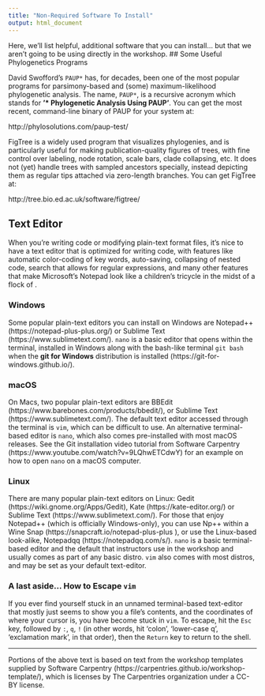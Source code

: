 ```yaml
---
title: "Non-Required Software To Install"
output: html_document
---
```


Here, we'll list helpful, additional software that you can install... but that we aren't going to be using directly in the workshop.
## Some Useful Phylogenetics Programs

David Swofford’s `PAUP*` has, for decades, been one of the most popular programs for parsimony-based and (some) maximum-likelihood phylogenetic analysis. The name, `PAUP*`, is a recursive acronym which stands for __’* Phylogenetic Analysis Using PAUP’__. You can get the most recent, command-line binary of PAUP for your system at:

  http://phylosolutions.com/paup-test/

FigTree is a widely used program that visualizes phylogenies, and is particularly useful for making publication-quality figures of trees, with fine control over labeling, node rotation, scale bars, clade collapsing, etc. It does not (yet) handle trees with sampled ancestors specially, instead depicting them as regular tips attached via zero-length branches. You can get FigTree at:

  http://tree.bio.ed.ac.uk/software/figtree/

## Text Editor

When you're writing code or modifying plain-text format files, it's nice to have a text editor that is optimized for writing code, with features like automatic color-coding of key words, auto-saving, collapsing of nested code, search that allows for regular expressions, and many other features that make Microsoft's Notepad look like a children's tricycle in the midst of a flock of . 

### Windows

Some popular plain-text editors you can install on Windows are Notepad++ (https://notepad-plus-plus.org/) or Sublime Text (https://www.sublimetext.com/). `nano` is a basic editor that opens within the terminal, installed in Windows along with the bash-like terminal `git bash` when the **git for Windows** distribution is installed (https://git-for-windows.github.io/). 

### macOS

On Macs, two popular plain-text editors are  BBEdit (https://www.barebones.com/products/bbedit/), or Sublime Text (https://www.sublimetext.com/). The default text editor accessed through the terminal is `vim`, which can be difficult to use. An alternative terminal-based editor is `nano`, which also comes pre-installed with most macOS releases. See the Git installation video tutorial from Software Carpentry (https://www.youtube.com/watch?v=9LQhwETCdwY) for an example on how to open `nano` on a macOS computer.

### Linux

There are many popular plain-text editors on Linux: Gedit (https://wiki.gnome.org/Apps/Gedit), Kate (https://kate-editor.org/) or Sublime Text (https://www.sublimetext.com/). For those that enjoy Notepad++ (which is officially Windows-only), you can use Np++ within a Wine Snap (https://snapcraft.io/notepad-plus-plus ), or use the Linux-based look-alike, Notepadqq (https://notepadqq.com/s/). `nano` is a basic terminal-based editor and the default that instructors use in the workshop and usually comes as part of any basic distro. `vim` also comes with most distros, and may be set as your default text-editor.

### A last aside… How to Escape `vim`

If you ever find yourself stuck in an unnamed terminal-based text-editor that mostly just seems to show you a file’s contents, and the coordinates of where your cursor is, you have become stuck in `vim`. To escape, hit the `Esc` key, followed by `:`, `q`, `!` (in other words, hit ‘colon’, ‘lower-case q', ‘exclamation mark’, in that order), then the `Return` key to return to the shell.


******

Portions of the above text is based on text from the workshop templates supplied by Software Carpentry (https://carpentries.github.io/workshop-template/), which is licenses by The Carpentries organization under a CC-BY license.
